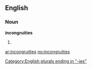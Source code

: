 ==English==

===Noun===
'''incongruities'''

# {{plural of|[[incongruity]]}}

[[Category:English plurals ending in "-ies"]]

[[ar:incongruities]]
[[no:incongruities]]
